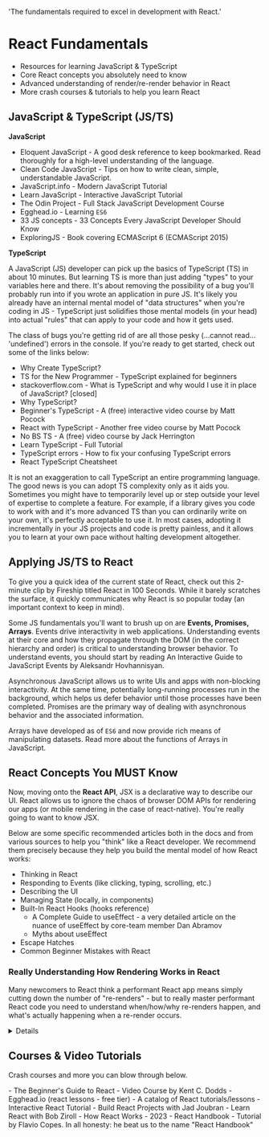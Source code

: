   'The fundamentals required to excel in development with React.'

# React Fundamentals

<Summary>
  <ul>
    <li>Resources for learning JavaScript &amp; TypeScript</li>
    <li>Core React concepts you absolutely need to know</li>
    <li>Advanced understanding of render/re-render behavior in React</li>
    <li>More crash courses &amp; tutorials to help you learn React</li>
  </ul>
</Summary>

## JavaScript & TypeScript (JS/TS)

**JavaScript**

- <Resource url='https://eloquentjavascript.net/'>Eloquent JavaScript</Resource> - A good desk reference to keep bookmarked. Read thoroughly for a high-level understanding of the language.
- <Resource url='https://github.com/ryanmcdermott/clean-code-javascript'>Clean Code JavaScript</Resource> - Tips on how to write clean, simple, understandable JavaScript.
- <Resource url='https://javascript.info/'>JavaScript.info</Resource> - Modern JavaScript Tutorial
- <Resource url='https://learnjavascript.online/'>Learn JavaScript</Resource> - Interactive JavaScript Tutorial
- <Resource url='https://www.theodinproject.com/paths/full-stack-javascript'>The Odin Project</Resource> - Full Stack JavaScript Development Course
- <Resource url='https://egghead.io/courses/learn-es6-ecmascript-2015'>Egghead.io</Resource> - Learning `ES6`
- <Resource url='https://github.com/leonardomso/33-js-concepts'>33 JS concepts</Resource> - 33 Concepts Every JavaScript Developer Should Know
- <Resource url='https://exploringjs.com/es6.html'>ExploringJS</Resource> - Book covering ECMAScript 6 (ECMAScript 2015)

**TypeScript**

A JavaScript (JS) developer can pick up the basics of TypeScript (TS) in about 10 minutes. But learning TS is more than just adding "types" to your variables here and there. It's about removing the possibility of a bug you'll probably run into if you wrote an application in pure JS. It's likely you already have an internal mental model of "data structures" when you're coding in JS - TypeScript just solidifies those mental models (in your head) into actual "rules" that can apply to your code and how it gets used.

The class of bugs you're getting rid of are all those pesky (…cannot read… 'undefined') errors in the console. If you're ready to get started, check out some of the links below:

- <Resource url='https://www.typescriptlang.org/why-create-typescript'>Why Create TypeScript?</Resource>
- <Resource url='https://www.typescriptlang.org/docs/handbook/typescript-from-scratch.html'>TS for the New Programmer</Resource> - TypeScript explained for beginners
- <Resource url='https://stackoverflow.com/questions/12694530/what-is-typescript-and-why-would-i-use-it-in-place-of-javascript/35048303#35048303'>stackoverflow.com - What is TypeScript and why would I use it in place of JavaScript? [closed]</Resource>
- <Resource url='https://www.typescriptcourse.com/why-typescript'>Why TypeScript?</Resource>
- <Resource url='https://www.totaltypescript.com/tutorials/beginners-typescript'>Beginner's TypeScript</Resource> - A (free) interactive video course by Matt Pocock
- <Resource url='https://www.totaltypescript.com/tutorials/react-with-typescript'>React with TypeScript</Resource> - Another free video course by Matt Pocock
- <Resource url='https://www.youtube.com/playlist?list=PLNqp92_EXZBJYFrpEzdO2EapvU0GOJ09n'>No BS TS</Resource> - A (free) video course by Jack Herrington
- <Resource url='https://www.youtube.com/watch?v=30LWjhZzg50'>Learn TypeScript - Full Tutorial</Resource>
- <Resource url='https://typescript.tv/errors/'>TypeScript errors</Resource> - How to fix your confusing TypeScript errors
- <Resource url='https://react-typescript-cheatsheet.netlify.app/'>React TypeScript Cheatsheet</Resource>

It is not an exaggeration to call TypeScript an entire programming language. The good news is you can adopt TS complexity only as it aids you. Sometimes you might have to temporarily level up or step outside your level of expertise to complete a feature. For example, if a library gives you code to work with and it's more advanced TS than you can ordinarily write on your own, it's perfectly acceptable to use it. In most cases, adopting it incrementally in your JS projects and code is pretty painless, and it allows you to learn at your own pace without halting development altogether.

## Applying JS/TS to React

To give you a quick idea of the current state of React, check out this 2-minute clip by Fireship titled <Resource url='https://www.youtube.com/watch?v=Tn6-PIqc4UM'>React in 100 Seconds</Resource>. While it barely scratches the surface, it quickly communicates why React is so popular today (an important context to keep in mind).

Some JS fundamentals you'll want to brush up on are **Events, Promises, Arrays**. Events drive interactivity in web applications. Understanding events at their core and how they propagate through the DOM (in the correct hierarchy and order) is critical to understanding browser behavior. To understand events, you should start by reading <Resource url='https://www.aleksandrhovhannisyan.com/blog/interactive-guide-to-javascript-events/'>An Interactive Guide to JavaScript Events</Resource> by Aleksandr Hovhannisyan.

<Resource url='https://developer.mozilla.org/en-US/docs/Learn/JavaScript/Asynchronous'>Asynchronous JavaScript</Resource> allows us to write UIs and apps with non-blocking interactivity. At the same time, potentially long-running processes run in the background, which helps us defer behavior until those processes have been completed. <Resource url='https://developer.mozilla.org/en-US/docs/Learn/JavaScript/Asynchronous/Promises'>Promises</Resource> are the primary way of dealing with asynchronous behavior and the associated information.

Arrays have developed as of `ES6` and now provide rich means of manipulating datasets. Read more about the functions of <Resource url='https://www.freecodecamp.org/news/complete-introduction-to-the-most-useful-javascript-array-methods/'>Arrays in JavaScript</Resource>.

## React Concepts You MUST Know

Now, moving onto the **React API**, JSX is a <Resource url='https://ui.dev/imperative-vs-declarative-programming'>declarative</Resource> way to describe our UI. React allows us to ignore the chaos of browser DOM APIs for rendering our apps (or mobile rendering in the case of react-native). You're <Resource url='https://react.dev/learn/writing-markup-with-jsx'>really</Resource> going to <Resource url='https://react.dev/learn/javascript-in-jsx-with-curly-braces'>want</Resource> to know <Resource url='https://www.codecademy.com/learn/react-101/modules/react-101-jsx-u/cheatsheet'>JSX</Resource>.

Below are some specific recommended articles both in the docs and from various sources to help you "think" like a React developer. We recommend them precisely because they help you build the mental model of how React works:

- <Resource url='https://react.dev/learn/thinking-in-react'>Thinking in React</Resource>
- <Resource url='https://react.dev/learn/responding-to-events'>Responding to Events</Resource> (like clicking, typing, scrolling, etc.)
- <Resource url='https://react.dev/learn/describing-the-ui'>Describing the UI</Resource>
- <Resource url='https://react.dev/learn/managing-state'>Managing State</Resource> (locally, in components)
- <Resource url='https://react.dev/reference/react'>Built-In React Hooks</Resource> (hooks reference)
  - <Resource url='https://overreacted.io/a-complete-guide-to-useeffect/'>A Complete Guide to useEffect</Resource> - a very detailed article on the nuance of useEffect by core-team member Dan Abramov
  - <Resource url='https://epicreact.dev/myths-about-useeffect/'>Myths about useEffect</Resource>
- <Resource url='https://react.dev/learn/escape-hatches'>Escape Hatches</Resource>
- <Resource url='https://www.joshwcomeau.com/react/common-beginner-mistakes/'>Common Beginner Mistakes with React</Resource>

### Really Understanding How Rendering Works in React

Many newcomers to React think a performant React app means simply cutting down the number of "re-renders" - but to really master performant React code you need to understand when/how/why re-renders happen, and what's actually happening when a re-render occurs.

<Details icon='resources' label='Advanced Material on Rendering in React'>

- <Resource url='https://react.dev/learn/render-and-commit'>Rendering in React</Resource>
- <Resource url='https://ui.dev/why-react-renders'>Why React Renders</Resource>
- <Resource url='https://www.joshwcomeau.com/react/why-react-re-renders/'>Why React Re-Renders</Resource>
- <Resource url='https://blog.isquaredsoftware.com/2020/05/blogged-answers-a-mostly-complete-guide-to-react-rendering-behavior/'>A (mostly) complete guide to react rendering behavior</Resource>
- Everything on <Resource url='https://www.developerway.com/posts?filter=re-renders'>developerway.com</Resource> that has to do with re-rendering
- <Resource url='https://react.gg/visualized'>React, Visualized</Resource>
- <Resource url='https://alexsidorenko.com/blog/react-render-always-rerenders/'>A Visual Guide to React Rendering</Resource>
- <Resource url='https://codesandbox.io/s/a-visual-guide-to-react-rendering-sandbox-td70u?file=/src/sandbox.jsx'>Interactive CodeSandbox</Resource> that shows how/when parents re-render any direct child components used in the render (NOT to be confused with the `children` prop, which do NOT always trigger re-renders if/when they change)
  - Notice that `Component B` in this example is <Resource url='https://react.dev/reference/react/memo'>memoized</Resource> with `memo()`
- <Resource url='https://alexsidorenko.com/blog/react-render-children-prop/'>React recursively re-renders child components, but there is a nuance</Resource>
  - Props changing will trigger a re-render or all child components directly used in a parent
  - the `children` prop changes will NOT trigger re-renders (assuming you just pass the `{children}` right through to render in the component's definition)
- <Resource url='https://julesblom.com/writing/react-hook-component-timeline'>React component lifetime (with hooks)Timeline of a React Component With Hooks</Resource>
  - An interactive timeline showing how a React component with hooks runs
- <Resource url='https://julesblom.com/writing/parents-owners-performance'>Parents & Owners in React: Rendering Performance</Resource>
  - Being aware of the distinction between parent and owner components can help you isolate updates and improve rendering performance.

</Details>



## Courses & Video Tutorials

Crash courses and more you can blow through below.

<Expand parent='Video Courses'>
- <Resource url='https://egghead.io/courses/the-beginner-s-guide-to-react'>The Beginner's Guide to React</Resource> - Video Course by Kent C. Dodds
- <Resource url='https://egghead.io/q/react?access_state=free'>Egghead.io (react lessons - free tier)</Resource> - A catalog of React tutorials/lessons
</Expand>

<Expand parent='Interactive Courses'>
- <Resource url='https://react-tutorial.app/'>Interactive React Tutorial</Resource> - Build React Projects with Jad Joubran
- <Resource url='https://scrimba.com/learn/learnreact'>Learn React</Resource> with Bob Ziroll
</Expand>

<Expand parent='Misc'>
- <Resource url='https://www.youtube.com/watch?v=za2FZ8QCE18'>How React Works - 2023</Resource>
- <Resource url='https://flaviocopes.com/book/react/'>React Handbook</Resource> - Tutorial by Flavio Copes. In all honesty: he beat us to the name "React Handbook"
</Expand>
